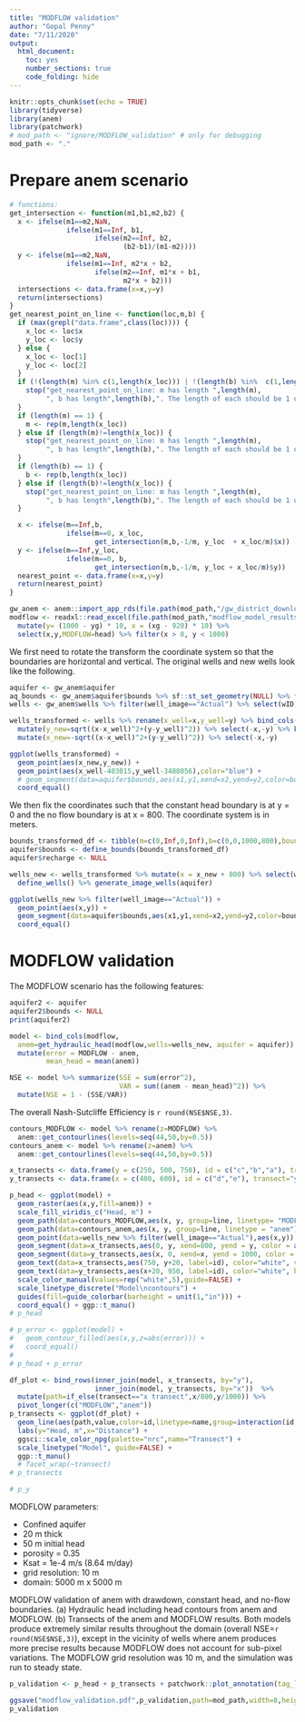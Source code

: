 ```yaml
---
title: "MODFLOW validation"
author: "Gopal Penny"
date: "7/11/2020"
output: 
  html_document:
    toc: yes
    number_sections: true
    code_folding: hide
---
```


```r
knitr::opts_chunk$set(echo = TRUE)
library(tidyverse)
library(anem)
library(patchwork)
# mod_path <- "ignore/MODFLOW_validation" # only for debugging
mod_path <- "."
```

# Prepare anem scenario

```r
# functions:
get_intersection <- function(m1,b1,m2,b2) {
  x <- ifelse(m1==m2,NaN,
              ifelse(m1==Inf, b1,
                     ifelse(m2==Inf, b2,
                            (b2-b1)/(m1-m2))))
  y <- ifelse(m1==m2,NaN,
              ifelse(m1==Inf, m2*x + b2,
                     ifelse(m2==Inf, m1*x + b1,
                            m2*x + b2)))
  intersections <- data.frame(x=x,y=y)
  return(intersections)
}
get_nearest_point_on_line <- function(loc,m,b) {
  if (max(grepl("data.frame",class(loc)))) {
    x_loc <- loc$x
    y_loc <- loc$y
  } else {
    x_loc <- loc[1]
    y_loc <- loc[2]
  }
  if (!(length(m) %in% c(1,length(x_loc))) | !(length(b) %in%  c(1,length(x_loc)))) {
    stop("get_nearest_point_on_line: m has length ",length(m),
         ", b has length",length(b),". The length of each should be 1 or the number of points.")
  }
  if (length(m) == 1) {
    m <- rep(m,length(x_loc))
  } else if (length(m)!=length(x_loc)) {
    stop("get_nearest_point_on_line: m has length ",length(m),
         ", b has length",length(b),". The length of each should be 1 or the number of points.")
  }
  if (length(b) == 1) {
    b <- rep(b,length(x_loc))
  } else if (length(b)!=length(x_loc)) {
    stop("get_nearest_point_on_line: m has length ",length(m),
         ", b has length",length(b),". The length of each should be 1 or the number of points.")
  }

  x <- ifelse(m==Inf,b,
              ifelse(m==0, x_loc,
                     get_intersection(m,b,-1/m, y_loc  + x_loc/m)$x))
  y <- ifelse(m==Inf,y_loc,
              ifelse(m==0, b,
                     get_intersection(m,b,-1/m, y_loc + x_loc/m)$y))
  nearest_point <- data.frame(x=x,y=y)
  return(nearest_point)
}
```


```r
gw_anem <- anem::import_app_rds(file.path(mod_path,"/gw_district_download.rds"))
modflow <- readxl::read_excel(file.path(mod_path,"modflow_model_results.xlsx"), col_names = c("id1","id2","layer","yg","xg","head")) %>%
  mutate(y= (1000 - yg) * 10, x = (xg - 920) * 10) %>%
  select(x,y,MODFLOW=head) %>% filter(x > 0, y < 1000)
```


We first need to rotate the transform the coordinate system so that the boundaries are horizontal and vertical. The original wells and new wells look like the following.

```r
aquifer <- gw_anem$aquifer
aq_bounds <- gw_anem$aquifer$bounds %>% sf::st_set_geometry(NULL) %>% filter(bound_type!="PB")
wells <- gw_anem$wells %>% filter(well_image=="Actual") %>% select(wID,Q,R,diam,x,y) %>% sf::st_set_geometry(NULL)

wells_transformed <- wells %>% rename(x_well=x,y_well=y) %>% bind_cols(get_nearest_point_on_line(wells,aq_bounds$m[1],aq_bounds$b[1])) %>%
  mutate(y_new=sqrt((x-x_well)^2+(y-y_well)^2)) %>% select(-x,-y) %>% bind_cols(get_nearest_point_on_line(wells,aq_bounds$m[2],aq_bounds$b[2])) %>%
  mutate(x_new=-sqrt((x-x_well)^2+(y-y_well)^2)) %>% select(-x,-y)

ggplot(wells_transformed) +
  geom_point(aes(x_new,y_new)) +
  geom_point(aes(x_well-403015,y_well-3488056),color="blue") +
  # geom_segment(data=aquifer$bounds,aes(x1,y1,xend=x2,yend=y2,color=bound_type)) +
  coord_equal()
```

We then fix the coordinates such that the constant head boundary is at y = 0 and the no flow boundary is at x = 800. The coordinate system is in meters.


```r
bounds_transformed_df <- tibble(m=c(0,Inf,0,Inf),b=c(0,0,1000,800),bound_type=c("CH","PB","PB","NF"))
aquifer$bounds <- define_bounds(bounds_transformed_df)
aquifer$recharge <- NULL

wells_new <- wells_transformed %>% mutate(x = x_new + 800) %>% select(wID, Q, R, diam, x, y=y_new) %>%
  define_wells() %>% generate_image_wells(aquifer)

ggplot(wells_new %>% filter(well_image=="Actual")) +
  geom_point(aes(x,y)) +
  geom_segment(data=aquifer$bounds,aes(x1,y1,xend=x2,yend=y2,color=bound_type)) +
  coord_equal()
```

# MODFLOW validation

The MODFLOW scenario has the following features:

```r
aquifer2 <- aquifer
aquifer2$bounds <- NULL
print(aquifer2)
```


```r
model <- bind_cols(modflow,
  anem=get_hydraulic_head(modflow,wells=wells_new, aquifer = aquifer)) %>%
  mutate(error = MODFLOW - anem,
         mean_head = mean(anem))

NSE <- model %>% summarize(SSE = sum(error^2),
                           VAR = sum((anem - mean_head)^2)) %>%
  mutate(NSE = 1 - (SSE/VAR))
```

The overall Nash-Sutcliffe Efficiency is `r round(NSE$NSE,3)`.

```r
contours_MODFLOW <- model %>% rename(z=MODFLOW) %>%
  anem::get_contourlines(levels=seq(44,50,by=0.5))
contours_anem <- model %>% rename(z=anem) %>%
  anem::get_contourlines(levels=seq(44,50,by=0.5))

x_transects <- data.frame(y = c(250, 500, 750), id = c("c","b","a"), transect="x transect")
y_transects <- data.frame(x = c(400, 600), id = c("d","e"), transect="y transect")

p_head <- ggplot(model) +
  geom_raster(aes(x,y,fill=anem)) +
  scale_fill_viridis_c("Head, m") +
  geom_path(data=contours_MODFLOW,aes(x, y, group=line, linetype= "MODFLOW"),color="black") +
  geom_path(data=contours_anem,aes(x, y, group=line, linetype = "anem"),color="black") +
  geom_point(data=wells_new %>% filter(well_image=="Actual"),aes(x,y)) +
  geom_segment(data=x_transects,aes(0, y, xend=800, yend = y, color = as.factor(id)))+
  geom_segment(data=y_transects,aes(x, 0, xend=x, yend = 1000, color = as.factor(id)))+
  geom_text(data=x_transects,aes(750, y+20, label=id), color="white", vjust=0)+
  geom_text(data=y_transects,aes(x+20, 950, label=id), color="white", hjust=0)+
  scale_color_manual(values=rep("white",5),guide=FALSE) +
  scale_linetype_discrete("Model\ncontours") +
  guides(fill=guide_colorbar(barheight = unit(1,"in"))) +
  coord_equal() + ggp::t_manu()
# p_head

# p_error <- ggplot(model) +
#   geom_contour_filled(aes(x,y,z=abs(error))) +
#   coord_equal()
#
# p_head + p_error
```


```r
df_plot <- bind_rows(inner_join(model, x_transects, by="y"),
                     inner_join(model, y_transects, by="x"))  %>%
  mutate(path=if_else(transect=="x transect",x/800,y/1000)) %>%
  pivot_longer(c("MODFLOW","anem"))
p_transects <- ggplot(df_plot) +
  geom_line(aes(path,value,color=id,linetype=name,group=interaction(id,name))) +
  labs(y="Head, m",x="Distance") +
  ggsci::scale_color_npg(palette="nrc",name="Transect") +
  scale_linetype("Model", guide=FALSE) +
  ggp::t_manu()
  # facet_wrap(~transect)
# p_transects

# p_y
```

MODFLOW parameters:

* Confined aquifer
* 20 m thick
* 50 m initial head
* porosity = 0.35
* Ksat = 1e-4 m/s (8.64 m/day)
* grid resolution: 10 m
* domain: 5000 m x 5000 m


MODFLOW validation of anem with drawdown, constant head, and no-flow boundaries. (a) Hydraulic head including head contours from anem and MODFLOW. (b) Transects of the anem and MODFLOW results. Both models produce extremely similar results throughout the domain (overall NSE=`r round(NSE$NSE,3)`), except in the vicinity of wells where anem produces more precise results because MODFLOW does not account for sub-pixel variations. The MODFLOW grid resolution was 10 m, and the simulation was run to steady state.

```r
p_validation <- p_head + p_transects + patchwork::plot_annotation(tag_levels = "a")

ggsave("modflow_validation.pdf",p_validation,path=mod_path,width=8,height=3.5)
p_validation
```

